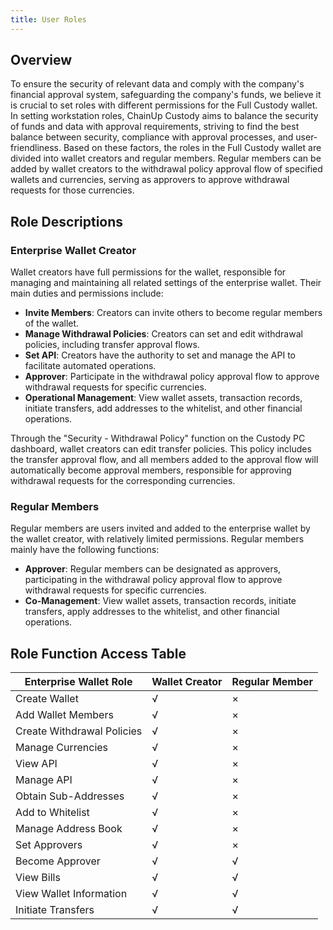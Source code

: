 ```yaml
---
title: User Roles
---
```


## Overview

To ensure the security of relevant data and comply with the company's financial approval system, safeguarding the company's funds, we believe it is crucial to set roles with different permissions for the Full Custody wallet. In setting workstation roles, ChainUp Custody aims to balance the security of funds and data with approval requirements, striving to find the best balance between security, compliance with approval processes, and user-friendliness. Based on these factors, the roles in the Full Custody wallet are divided into wallet creators and regular members. Regular members can be added by wallet creators to the withdrawal policy approval flow of specified wallets and currencies, serving as approvers to approve withdrawal requests for those currencies.

## Role Descriptions

### Enterprise Wallet Creator

Wallet creators have full permissions for the wallet, responsible for managing and maintaining all related settings of the enterprise wallet. Their main duties and permissions include:

- **Invite Members**: Creators can invite others to become regular members of the wallet.
- **Manage Withdrawal Policies**: Creators can set and edit withdrawal policies, including transfer approval flows.
- **Set API**: Creators have the authority to set and manage the API to facilitate automated operations.
- **Approver**: Participate in the withdrawal policy approval flow to approve withdrawal requests for specific currencies.
- **Operational Management**: View wallet assets, transaction records, initiate transfers, add addresses to the whitelist, and other financial operations.

Through the "Security - Withdrawal Policy" function on the Custody PC dashboard, wallet creators can edit transfer policies. This policy includes the transfer approval flow, and all members added to the approval flow will automatically become approval members, responsible for approving withdrawal requests for the corresponding currencies.

### Regular Members

Regular members are users invited and added to the enterprise wallet by the wallet creator, with relatively limited permissions. Regular members mainly have the following functions:

- **Approver**: Regular members can be designated as approvers, participating in the withdrawal policy approval flow to approve withdrawal requests for specific currencies.
- **Co-Management**: View wallet assets, transaction records, initiate transfers, apply addresses to the whitelist, and other financial operations.

## Role Function Access Table

| Enterprise Wallet Role | Wallet Creator | Regular Member |
|------------------------|----------------|----------------|
| Create Wallet          | √              | ×              |
| Add Wallet Members     | √              | ×              |
| Create Withdrawal Policies | √          | ×              |
| Manage Currencies      | √              | ×              |
| View API               | √              | ×              |
| Manage API             | √              | ×              |
| Obtain Sub-Addresses   | √              | ×              |
| Add to Whitelist       | √              | ×              |
| Manage Address Book    | √              | ×              |
| Set Approvers          | √              | ×              |
| Become Approver        | √              | √              |
| View Bills             | √              | √              |
| View Wallet Information| √              | √              |
| Initiate Transfers     | √              | √              |
